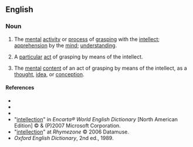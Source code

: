 ==English==

===Noun===
{{en-noun}}

# {{uncountable}} The [[mental]] [[activity]] or [[process]] of [[grasp]]ing with the [[intellect]]; [[apprehension]] by the [[mind]]; [[understanding]].
# {{countable}} A [[particular]] [[act]] of grasping by means of the intellect.
# {{countable}} The [[mental]] [[content]] of an act of grasping by means of the intellect, as a [[thought]], [[idea]], or [[conception]].

====References====
*{{R:Webster 1828}}
*{{R:Webster 1913}}
*{{R:Dictionary.com}}
*"[http://encarta.msn.com/dictionary_/intellection.html intellection]" in ''Encarta® World English Dictionary'' [North American Edition] © & (P)2007 Microsoft Corporation.
*"[http://www.rhymezone.com/r/rhyme.cgi?Word=intellection intellection]" at ''Rhymezone'' © 2006 Datamuse.
*''Oxford English Dictionary'', 2nd ed., 1989.